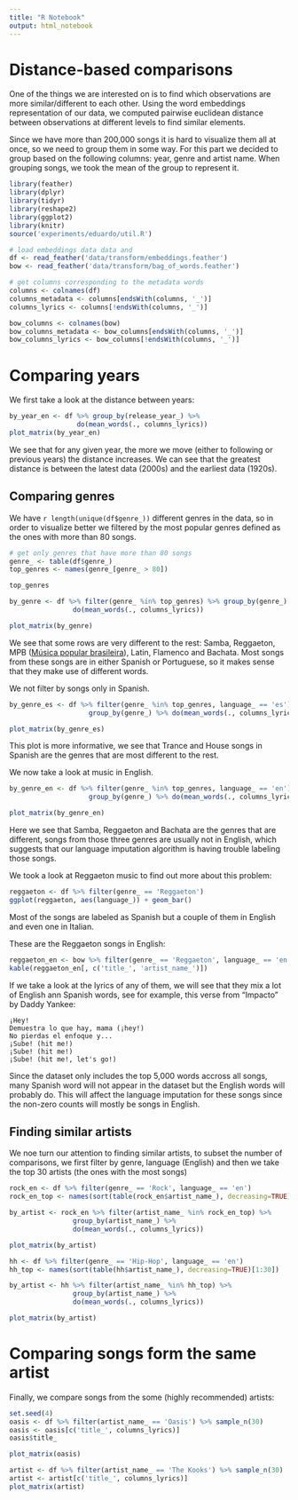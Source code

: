 ```yaml
---
title: "R Notebook"
output: html_notebook
---
```


# Distance-based comparisons

One of the things we are interested on is to find which observations are more similar/different to each other. Using the word embeddings representation of
our data, we computed pairwise euclidean distance between observations at different levels to find similar elements.

Since we have more than 200,000 songs it is hard to visualize them all at once, so we need to group them in some way. For this part we decided to group based on the following columns: year, genre and artist name. When grouping songs, we took the mean of the group to represent it.

```r
library(feather)
library(dplyr)
library(tidyr)
library(reshape2)
library(ggplot2)
library(knitr)
source('experiments/eduardo/util.R')
```

```r
# load embeddings data data and
df <- read_feather('data/transform/embeddings.feather')
bow <- read_feather('data/transform/bag_of_words.feather')

# get columns corresponding to the metadata words
columns <- colnames(df)
columns_metadata <- columns[endsWith(columns, '_')]
columns_lyrics <- columns[!endsWith(columns, '_')]

bow_columns <- colnames(bow)
bow_columns_metadata <- bow_columns[endsWith(columns, '_')]
bow_columns_lyrics <- bow_columns[!endsWith(columns, '_')]
```

# Comparing years

We first take a look at the distance between years:

```r
by_year_en <- df %>% group_by(release_year_) %>%
                 do(mean_words(., columns_lyrics))
plot_matrix(by_year_en)
```

We see that for any given year, the more we move (either to following or previous years) the distance increases. We can see that the greatest distance is between the latest data (2000s) and the earliest data (1920s).

## Comparing genres

We have `r length(unique(df$genre_))` different genres in the data, so in order to visualize better we filtered by the most popular genres defined as the ones with more than 80 songs.

```r
# get only genres that have more than 80 songs
genre_ <- table(df$genre_)
top_genres <- names(genre_[genre_ > 80])

top_genres
```

```r
by_genre <- df %>% filter(genre_ %in% top_genres) %>% group_by(genre_) %>%
                do(mean_words(., columns_lyrics))

plot_matrix(by_genre)
```

We see that some rows are very different to the rest: Samba, Reggaeton, MPB ([Música popular brasileira](https://en.wikipedia.org/wiki/M%C3%BAsica_popular_brasileira)), Latin, Flamenco and Bachata. Most songs from these songs are in either Spanish or Portuguese, so it makes sense that they make use of different words.

We not filter by songs only in Spanish.

```r
by_genre_es <- df %>% filter(genre_ %in% top_genres, language_ == 'es') %>%
                    group_by(genre_) %>% do(mean_words(., columns_lyrics))

plot_matrix(by_genre_es)
```

This plot is more informative, we see that Trance and House songs in Spanish are the genres that are most different to the rest.

We now take a look at music in English.

```r
by_genre_en <- df %>% filter(genre_ %in% top_genres, language_ == 'en') %>%
                    group_by(genre_) %>% do(mean_words(., columns_lyrics))

plot_matrix(by_genre_en)
```

Here we see that Samba, Reggaeton and Bachata are the genres that are different, songs from those three genres are usually not in English, which
suggests that our language imputation algorithm is having trouble labeling
those songs.

We took a look at Reggaeton music to find out more about this problem:

```r
reggaeton <- df %>% filter(genre_ == 'Reggaeton')
ggplot(reggaeton, aes(language_)) + geom_bar()
```

Most of the songs are labeled as Spanish but a couple of them in English and even one in Italian.


These are the Reggaeton songs in English:

```r
reggaeton_en <- bow %>% filter(genre_ == 'Reggaeton', language_ == 'en')
kable(reggaeton_en[, c('title_', 'artist_name_')])
```

If we take a look at the lyrics of any of them, we will see that they mix
a lot of English ann Spanish words, see for example, this verse from "Impacto" by Daddy Yankee:

    ¡Hey!
    Demuestra lo que hay, mama (¡hey!)
    No pierdas el enfoque y...
    ¡Sube! (hit me!)
    ¡Sube! (hit me!)
    ¡Sube! (hit me!, let's go!)

Since the dataset only includes the top 5,000 words accross all songs, many Spanish word will not appear in the dataset but the English words will probably do. This will affect the language imputation for these songs since the non-zero counts will mostly be songs in English.

## Finding similar artists

We noe turn our attention to finding similar artists, to subset the number of
comparisons, we first filter by genre, language (English) and then we take the top 30 artists (the ones with the most songs)

```r
rock_en <- df %>% filter(genre_ == 'Rock', language_ == 'en')
rock_en_top <- names(sort(table(rock_en$artist_name_), decreasing=TRUE)[1:30])

by_artist <- rock_en %>% filter(artist_name_ %in% rock_en_top) %>%
                group_by(artist_name_) %>%
                do(mean_words(., columns_lyrics))

plot_matrix(by_artist)
```

```r
hh <- df %>% filter(genre_ == 'Hip-Hop', language_ == 'en')
hh_top <- names(sort(table(hh$artist_name_), decreasing=TRUE)[1:30])

by_artist <- hh %>% filter(artist_name_ %in% hh_top) %>%
                group_by(artist_name_) %>%
                do(mean_words(., columns_lyrics))

plot_matrix(by_artist)
```

# Comparing songs form the same artist

Finally, we compare songs from the some (highly recommended) artists:

```r
set.seed(4)
oasis <- df %>% filter(artist_name_ == 'Oasis') %>% sample_n(30)
oasis <- oasis[c('title_', columns_lyrics)]
oasis$title_

plot_matrix(oasis)
```


```r
artist <- df %>% filter(artist_name_ == 'The Kooks') %>% sample_n(30)
artist <- artist[c('title_', columns_lyrics)]
plot_matrix(artist)
```
